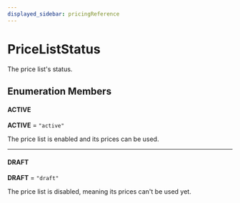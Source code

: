 ```yaml
---
displayed_sidebar: pricingReference
---
```



# PriceListStatus

The price list's status.

## Enumeration Members

#### ACTIVE

 **ACTIVE** = `"active"`

The price list is enabled and its prices can be used.

___

#### DRAFT

 **DRAFT** = `"draft"`

The price list is disabled, meaning its prices can't be used yet.
